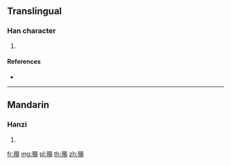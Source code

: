 {{character info/new}}
==Translingual==

===Han character===
{{Han char|rn=181|rad=頁|as=06|sn=15|four=11286|canj=SMMBC}}

# {{defn|Han|sort=頁06}}

====References====
* {{Han ref|kx=1403.180|dkj=43459|dj=1920.210|hdz=74371.070|uh=9828|ud=38952|bh=E8BA|bd=59578}}

----

==Mandarin==

===Hanzi===
{{cmn-hanzi|pin=[[piān]] ([[pian1]])|wg=p'ien<sup>1</sup>}}

# {{defn|lang=cmn|sort=頁06}}

[[fr:頨]]
[[mg:頨]]
[[pl:頨]]
[[th:頨]]
[[zh:頨]]